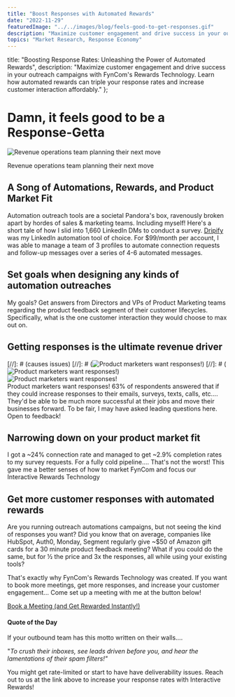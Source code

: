 ```yaml
---
title: "Boost Responses with Automated Rewards"
date: "2022-11-29"
featuredImage: "../../images/blog/feels-good-to-get-responses.gif"
description: "Maximize customer engagement and drive success in your outreach campaigns with FynCom's Rewards Technology. Learn how automated rewards can triple your response rates and increase customer interaction affordably."
topics: "Market Research, Response Economy"
---
```



title: "Boosting Response Rates: Unleashing the Power of Automated Rewards",
  description: "Maximize customer engagement and drive success in your outreach campaigns with FynCom's Rewards Technology. Learn how automated rewards can triple your response rates and increase customer interaction affordably."
};

[//]: # (GIf does not show up on home page of blogs)
<Wrapper seo={meta}>

  # Damn, it feels good to be a Response-Getta

  <img src={gettingResponses} alt="Revenue operations team planning their next move" />

  Revenue operations team planning their next move

  ## **A Song of Automations, Rewards, and Product Market Fit**

  Automation outreach tools are a societal Pandora's box, ravenously broken apart by hordes of sales & marketing teams. Including myself! Here's a short tale of how I slid into 1,660 LinkedIn DMs to conduct a survey. [Dripify](https://dripify.io/#a_aid=adrian) was my LinkedIn automation tool of choice. For $99/month per account, I was able to manage a team of 3 profiles to automate connection requests and follow-up messages over a series of 4-6 automated messages.

  ## **Set goals when designing any kinds of automation outreaches**

  My goals? Get answers from Directors and VPs of Product Marketing teams regarding the product feedback segment of their customer lifecycles. Specifically, what is the one customer interaction they would choose to max out on.

  ## **Getting responses is the ultimate revenue driver**

  <div className="use-case-section">
    <div className="use-case-image">
[//]: # (causes issues)
[//]: # (<img className={"float-left large"} src={linkedInSurvey} alt="Product marketers want responses!" />)
[//]: # (      <img className={"float-left"} src={linkedInSurvey} alt="Product marketers want responses!" />)
      <img  src={linkedInSurvey} alt="Product marketers want responses!" />
    </div>
    <div className="use-case-description">
      Product marketers want responses!
      63% of respondents answered that if they could increase responses to their emails, surveys, texts, calls, etc…. They'd be able to be much more successful at their jobs and move their businesses forward. To be fair, I may have asked leading questions here. Open to feedback!
    </div>
  </div>

  ## **Narrowing down on your product market fit**

  I got a ~24% connection rate and managed to get ~2.9% completion rates to my survey requests. For a fully cold pipeline…. That's not the worst! This gave me a better senses of how to market FynCom and focus our Interactive Rewards Technology

  ## **Get more customer responses with automated rewards**

  Are you running outreach automations campaigns, but not seeing the kind of responses you want? Did you know that on average, companies like HubSpot, Auth0, Monday, Segment regularly give ~$50 of Amazon gift cards for a 30 minute product feedback meeting? What if you could do the same, but for ½ the price and 3x the responses, all while using your existing tools?

  That's exactly why FynCom's Rewards Technology was created. If you want to book more meetings, get more responses, and increase your customer engagement... Come set up a meeting with me at the button below!

  [Book a Meeting (and Get Rewarded Instantly!)](https://calendly.com/adrian-fyncom/30min)

  #### **Quote of the Day**

  If your outbound team has this motto written on their walls….

  "_To crush their inboxes, see leads driven before you, and hear the lamentations of their spam filters!"_

  You might get rate-limited or start to have have deliverability issues. Reach out to us at the link above to increase your response rates with Interactive Rewards!

</Wrapper>
